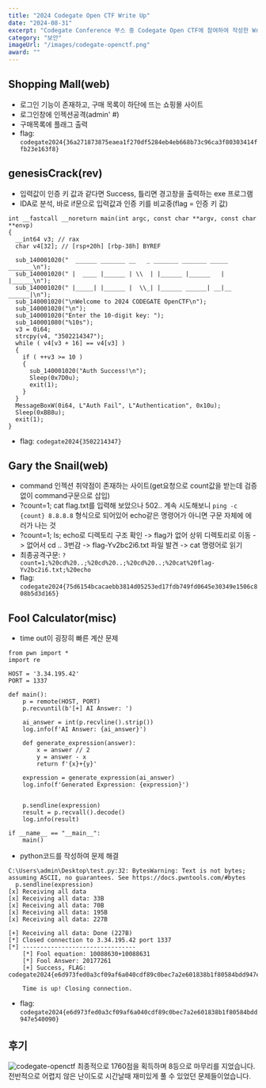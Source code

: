 ```yaml
---
title: "2024 Codegate Open CTF Write Up"
date: "2024-08-31"
excerpt: "Codegate Conference 부스 중 Codegate Open CTF에 참여하여 작성한 Write Up 입니다."
category: "보안"
imageUrl: "/images/codegate-openctf.png"
award: ""
---
```


## Shopping Mall(web)
- 로그인 기능이 존재하고, 구매 목록이 하단에 뜨는 쇼핑몰 사이트
- 로그인창에 인젝션공격(admin' #)
- 구매목록에 플래그 출력
- flag: `codegate2024{36a271873875eaea1f270df5284eb4eb668b73c96ca3f80303414ffb23e163f8}`

## genesisCrack(rev)
- 입력값이 인증 키 값과 같다면  Success, 틀리면 경고창을 출력하는 exe 프로그램
- IDA로 분석, 바로 if문으로 입력값과 인증 키를 비교중(flag = 인증 키 값)
```
int __fastcall __noreturn main(int argc, const char **argv, const char **envp)
{
  __int64 v3; // rax
  char v4[32]; // [rsp+20h] [rbp-38h] BYREF

  sub_140001020("  ______ _______ __   _ _______ _______ _____ _______\n");
  sub_140001020(" |  ____ |______ | \\  | |______ |______   |   |______\n");
  sub_140001020(" |_____| |______ |  \\_| |______ ______| __|__ ______|\n");
  sub_140001020("\nWelcome to 2024 CODEGATE OpenCTF\n");
  sub_140001020("\n");
  sub_140001020("Enter the 10-digit key: ");
  sub_140001080("%10s");
  v3 = 0i64;
  strcpy(v4, "3502214347");
  while ( v4[v3 + 16] == v4[v3] )
  {
    if ( ++v3 >= 10 )
    {
      sub_140001020("Auth Success!\n");
      Sleep(0x7D0u);
      exit(1);
    }
  }
  MessageBoxW(0i64, L"Auth Fail", L"Authentication", 0x10u);
  Sleep(0xBB8u);
  exit(1);
}
```
- flag: `codegate2024{3502214347}`

## Gary the Snail(web)
- command 인젝션 취약점이 존재하는 사이트(get요청으로 count값을 받는데 검증없이 command구문으로 삽입)
- ?count=1; cat flag.txt를 입력해 보았으나 502.. 계속 시도해보니 `ping -c {count} 8.8.8.8` 형식으로 되어있어 echo같은 명령어가 아니면 구문 자체에 에러가 나는 것
- ?count=1; ls; echo로 디렉토리 구조 확인 -> flag가 없어 상위 디렉토리로 이동 -> 없어서 cd .. 3번감 -> flag-Yv2bc2i6.txt 파일 발견 -> cat 명령어로 읽기
- 최종공격구문: `?count=1;%20cd%20..;%20cd%20..;%20cd%20..;%20cat%20flag-Yv2bc2i6.txt;%20echo`
- flag: `codegate2024{75d6154bcacaebb3814d05253ed17fdb749fd0645e30349e1506c808b5d3d165}`

## Fool Calculator(misc)
- time out이 굉장히 빠른 계산 문제
```
from pwn import *
import re

HOST = '3.34.195.42'
PORT = 1337

def main():
    p = remote(HOST, PORT)
    p.recvuntil(b'[+] AI Answer: ')
    
    ai_answer = int(p.recvline().strip())
    log.info(f'AI Answer: {ai_answer}')
   
    def generate_expression(answer):
        x = answer // 2
        y = answer - x
        return f'{x}+{y}'
   
    expression = generate_expression(ai_answer)
    log.info(f'Generated Expression: {expression}')
   

    p.sendline(expression)
    result = p.recvall().decode()
    log.info(result)

if __name__ == "__main__":
    main()
```
- python코드를 작성하여 문제 해결
```
C:\Users\admin\Desktop\test.py:32: BytesWarning: Text is not bytes; assuming ASCII, no guarantees. See https://docs.pwntools.com/#bytes
  p.sendline(expression)
[x] Receiving all data
[x] Receiving all data: 33B
[x] Receiving all data: 70B
[x] Receiving all data: 195B
[x] Receiving all data: 227B

[+] Receiving all data: Done (227B)
[*] Closed connection to 3.34.195.42 port 1337
[*] --------------------------------
    [*] Fool equation: 10088630+10088631
    [*] Fool Answer: 20177261
    [+] Success, FLAG: codegate2024{e6d973fed0a3cf09af6a040cdf89c0bec7a2e601838b1f80584bdd947e540090}

    Time is up! Closing connection.
```
- flag: `codegate2024{e6d973fed0a3cf09af6a040cdf89c0bec7a2e601838b1f80584bdd947e540090}`

## 후기
![codegate-openctf](/images/codegate-openctf.png)
최종적으로 1760점을 획득하며 8등으로 마무리를 지었습니다.   
전반적으로 어렵지 않은 난이도로 시간날때 재미있게 풀 수 있었던 문제들이었습니다.